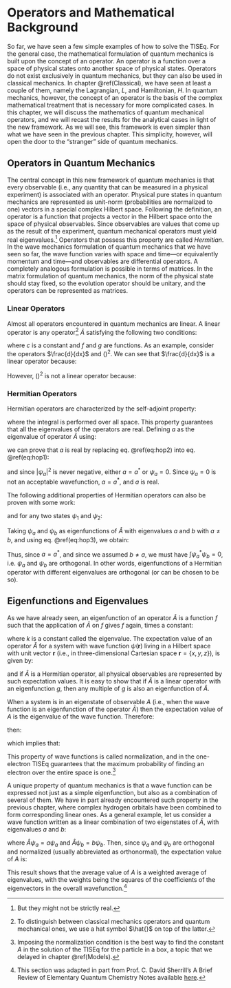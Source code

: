 # Operators and Mathematical Background {#Operators}

So far, we have seen a few simple examples of how to solve the TISEq. For the general case, the mathematical formulation of quantum mechanics is built upon the concept of an operator. An operator is a function over a space of physical states onto another space of physical states. Operators do not exist exclusively in quantum mechanics, but they can also be used in classical mechanics. In chapter \@ref(Classical), we have seen at least a couple of them, namely the Lagrangian, $L$, and Hamiltonian, $H$. In quantum mechanics, however, the concept of an operator is the basis of the complex mathematical treatment that is necessary for more complicated cases. In this chapter, we will discuss the mathematics of quantum mechanical operators, and we will recast the results for the analytical cases in light of the new framework. As we will see, this framework is even simpler than what we have seen in the previous chapter. This simplicity, however, will open the door to the "stranger" side of quantum mechanics.

## Operators in Quantum Mechanics

The central concept in this new framework of quantum mechanics is that every observable (i.e., any quantity that can be measured in a physical experiment) is associated with an operator. Physical pure states in quantum mechanics are represented as unit-norm (probabilities are normalized to one) vectors in a special complex Hilbert space. Following the definition, an operator is a function that projects a vector in the Hilbert space onto the space of physical observables. Since observables are values that come up as the result of the experiment, quantum mechanical operators must yield real eigenvalues.^[But they might not be strictly real.] Operators that possess this property are called *Hermitian*. 
In the wave mechanics formulation of quantum mechanics that we have seen so far, the wave function varies with space and time—or equivalently momentum and time—and observables are differential operators. A completely analogous formulation is possible in terms of matrices. In the matrix formulation of quantum mechanics, the norm of the physical state should stay fixed, so the evolution operator should be unitary, and the operators can be represented as matrices.

### Linear Operators

Almost all operators encountered in quantum mechanics are linear. A linear operator is any operator^[To distinguish between classical mechanics operators and quantum mechanical ones, we use a hat symbol $\hat{}$ on top of the latter.] $\hat{A}$ satisfying the following two conditions: 

\begin{equation}
\begin{aligned}
\hat{A} (f + g)  &= \hat{A} f + \hat{A} g, \\
\hat{A} (c f) &= c \hat{A} f,
\end{aligned}
(\#eq:linop1)
\end{equation}

where $c$ is a constant and $f$ and $g$ are functions. As an example, consider the operators $\frac{d}{dx}$ and $()^2$. We can see that $\frac{d}{dx}$ is a linear operator because:

\begin{equation}
\begin{aligned}
\frac{d}{dx}[f(x) + g(x)] &=\frac{d}{dx}f(x) + \frac{d}{dx}g(x), \\
\frac{d}{dx}[c f(x)] &= c (d/dx) f(x).
\end{aligned}
(\#eq:linop2)
\end{equation}

However, $()^2$ is not a linear operator because:

\begin{equation}
(f(x) + g(x))^2 \neq (f(x))^2 + (g(x))^2
(\#eq:linop3)
\end{equation}

### Hermitian Operators

Hermitian operators are characterized by the self-adjoint property:

\begin{equation}
\int \psi_a^{*} (\hat{A} \psi_a) =  \int \psi_a (\hat{A} \psi_a)^{*},
(\#eq:hop1)
\end{equation}

where the integral is performed over all space. This property guarantees that all the eigenvalues of the operators are real. Defining $a$ as the eigenvalue of operator $\hat{A}$ using: 

\begin{equation}
\hat{A} \psi({\bf r}) = a \psi({\bf r}),
(\#eq:hop2)
\end{equation}

we can prove that $a$ is real by replacing eq. \@ref(eq:hop2) into eq. \@ref(eq:hop1):

\begin{equation}
\begin{aligned}
a \int \psi_a^{*} \psi_a &= a^{*} \int \psi_a \psi_a^{*} \\
(a - a^{*}) \int \vert\psi_a\vert^2 &= 0,
\end{aligned}
(\#eq:hop4)
\end{equation}

and since $\vert\psi_a\vert^2$ is never negative, either $a = a^{*}$ or $\psi_a = 0$. Since $\psi_a = 0$ is not an acceptable wavefunction, $a = a^{*}$, and $a$ is real.

The following additional properties of Hermitian operators can also be proven with some work:

\begin{equation}
\int \psi^{*}\hat{A} \psi =
\int (\hat{A} \psi^{*} \psi,
(\#eq:hop2b)
\end{equation}

and for any two states $\psi_1$ and $\psi_2$:

\begin{equation}
\int \psi_1^{*} \hat{A} \psi_2 =
\int (\hat{A} \psi_1^{*} \psi_2.
(\#eq:hop3)
\end{equation}

Taking $\psi_a$ and $\psi_b$ as eigenfunctions of $\hat{A}$ with eigenvalues $a$ and $b$ with $a \neq b$, and using eq. \@ref(eq:hop3), we obtain:

\begin{equation}
\begin{aligned}
\int \psi_a^{*} \hat{A} \psi_b &= \int (\hat{A} \psi_a)^{*} \psi_b	\\
b \int \psi_a^{*} \psi_b	&= a^{*} \int \psi_a^{*} \psi_b \\
(b - a) \int \psi_a^{*} \psi_b &= 0.
\end{aligned}
(\#eq:hop5)
\end{equation}

Thus, since $a = a^{*}$, and since we assumed $b \neq a$, we must have $\int \psi_a^{*} \psi_b = 0$, i.e. $\psi_a$ and $\psi_b$ are orthogonal. In other words, eigenfunctions of a Hermitian operator with different eigenvalues are orthogonal (or can be chosen to be so). 

## Eigenfunctions and Eigenvalues

As we have already seen, an eigenfunction of an operator $\hat{A}$ is a function $f$ such that the application of $\hat{A}$ on $f$ gives $f$ again, times a constant: 

\begin{equation}
\hat{A} f = k f,
(\#eq:ee1)
\end{equation}

where $k$ is a constant called the eigenvalue. The expectation value of an operator $\hat{A}$ for a system with wave function $\psi(\mathbf{r})$ living in a Hilbert space with unit vector $\mathbf{r}$ (i.e., in three-dimensional Cartesian space $\mathbf{r} = \left\{ x,y,z \right\}$), is given by: 

\begin{equation}
<A> = \int \psi^{*}({\bf r}) \hat{A} \psi({\bf r}) d{\bf r},
(\#eq:ee1b)
\end{equation}

and if $\hat{A}$ is a Hermitian operator, all physical observables are represented by such expectation values. It is easy to show that if $\hat{A}$ is a linear operator with an eigenfunction $g$, then any multiple of $g$ is also an eigenfunction of $\hat{A}$.

When a system is in an eigenstate of observable $A$ (i.e., when the wave function is an eigenfunction of the operator $\hat{A}$) then the expectation value of $A$ is the eigenvalue of the wave function. Therefore:

\begin{equation}
\hat{A} \psi({\bf r}) = a \psi({\bf r}),
(\#eq:ee2)
\end{equation}

then:

\begin{equation}
\begin{aligned}
<A> &= \int \psi^{*}({\bf r}) \hat{A} \psi({\bf r}) d{\bf r} \\
&= \int \psi^{*}({\bf r}) a \psi({\bf r}) d{\bf r} \\	 
&= a \int \psi^{*}({\bf r}) \psi({\bf r}) d{\bf r} = a,	 
\end{aligned}
(\#eq:ee3)
\end{equation}

which implies that:

\begin{equation}
\int \psi^{*}({\bf r}) \psi({\bf r}) d{\bf r} = 1.
(\#eq:ee4)
\end{equation}

This property of wave functions is called normalization, and in the one-electron TISEq guarantees that the maximum probability of finding an electron over the entire space is one.^[Imposing the normalization condition is the best way to find the constant $A$ in the solution of the TISEq for the particle in a box, a topic that we delayed in chapter \@ref(Models).]

A unique property of quantum mechanics is that a wave function can be expressed not just as a simple eigenfunction, but also as a combination of several of them. We have in part already encountered such property in the previous chapter, where complex hydrogen orbitals have been combined to form corresponding linear ones. As a general example, let us consider a wave function written as a linear combination of two eigenstates of $\hat{A}$, with eigenvalues $a$ and $b$:

\begin{equation}
\psi = c_a \psi_a + c_b \psi_b,
(\#eq:ee5)
\end{equation}

where  $\hat{A} \psi_a = a \psi_a$ and  $\hat{A} \psi_b = b \psi_b$. Then, since $\psi_a$ and $\psi_b$ are orthogonal and normalized (usually abbreviated as orthonormal), the expectation value of $A$ is:

\begin{equation}
\begin{aligned}
<A> &= \int \psi^{*} \hat{A} \psi \\
 	&= \int \left[ c_a \psi_a + c_b \psi_b \right]^{*} \hat{A} \left[ c_a \psi_a + c_b \psi_b \right] \\
 	&= \int \left[ c_a \psi_a + c_b \psi_b \right]^{*}
\left[ a c_a \psi_a + b c_b \psi_b \right] \\	 
 	&= a \vert c_a\vert^2 \int \psi_a^{*} \psi_a +
b c_a^{*} c_b \int \psi_a^{*} \psi_b + a c_b^{*} c_a \int \psi_b^{*} \psi_a +
b \vert c_b\vert^2 \int \psi_b^{*} \psi_b \\ 
 	&= a \vert c_a\vert^2 + b \vert c_b\vert^2.
\end{aligned}
(\#eq:ee6)    
\end{equation}

This result shows that the average value of $A$ is a weighted average of eigenvalues, with the weights being the squares of the coefficients of the eigenvectors in the overall wavefunction.^[This section was adapted in part from Prof. C. David Sherrill's A Brief Review of Elementary Quantum Chemistry Notes available [here](http://vergil.chemistry.gatech.edu/notes/quantrev/node1.html).]

